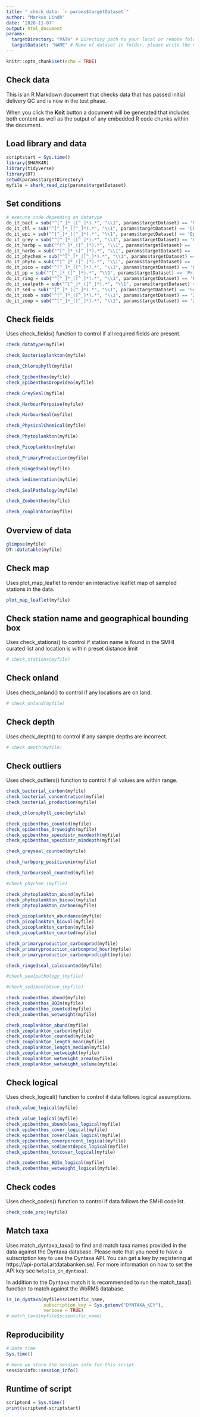 ```yaml
---
title: "_check_data: `r params$targetDataset`"
author: "Markus Lindh"
date: '2020-11-07'
output: html_document
params:
  targetDirectory: "PATH" # Directory path to your local or remote folder containing input data
  targetDataset: "NAME" # Name of dataset in folder, please write the name exactly as it is in the current source data folder. Instructions on how to perform batch jobs of running multiple datasets from a directory will be added
---
```


```r
knitr::opts_chunk$set(echo = TRUE)
```

## Check data

This is an R Markdown document that checks data that has passed initial delivery QC and is now in the test phase.

When you click the **Knit** button a document will be generated that includes both content as well as the output of any embedded R code chunks within the document.

## Load library and data

```r
scriptstart = Sys.time()
library(SHARK4R)
library(tidyverse)
library(DT)
setwd(params$targetDirectory)
myfile = shark_read_zip(params$targetDataset)
```

## Set conditions
```r
# execute code depending on datatype
do_it_bact = sub("^[^_]*_([^_]*).*", "\\1", params$targetDataset) == 'Bacterioplankton'
do_it_chl = sub("^[^_]*_([^_]*).*", "\\1", params$targetDataset) == 'Chlorophyll'
do_it_epi = sub("^[^_]*_([^_]*).*", "\\1", params$targetDataset) == 'Epibenthos'
do_it_grey = sub("^[^_]*_([^_]*).*", "\\1", params$targetDataset) == 'GreySeal'
do_it_harbp = sub("^[^_]*_([^_]*).*", "\\1", params$targetDataset) == 'HarbourPorpoise'
do_it_harbs = sub("^[^_]*_([^_]*).*", "\\1", params$targetDataset) == 'HarbourSeal'
do_it_phychem = sub("^[^_]*_([^_]*).*", "\\1", params$targetDataset) == 'PhysicalChemical'
do_it_phyto = sub("^[^_]*_([^_]*).*", "\\1", params$targetDataset) == 'Phytoplankton'
do_it_pico = sub("^[^_]*_([^_]*).*", "\\1", params$targetDataset) == 'Picoplankton'
do_it_pp = sub("^[^_]*_([^_]*).*", "\\1", params$targetDataset) == 'PrimaryProduction'
do_it_ring = sub("^[^_]*_([^_]*).*", "\\1", params$targetDataset) == 'RingedSeal'
do_it_sealpath = sub("^[^_]*_([^_]*).*", "\\1", params$targetDataset) == 'SealPathology'
do_it_sed = sub("^[^_]*_([^_]*).*", "\\1", params$targetDataset) == 'Sedimentation'
do_it_zoob = sub("^[^_]*_([^_]*).*", "\\1", params$targetDataset) == 'Zoobenthos'
do_it_zoop = sub("^[^_]*_([^_]*).*", "\\1", params$targetDataset) == 'Zooplankton'
```

## Check fields

Uses check_fields() function to control if all required fields are present.

```r
check_datatype(myfile)
```

```r
check_Bacterioplankton(myfile)
```

```r
check_Chlorophyll(myfile)
```

```r
check_Epibenthos(myfile)
check_EpibenthosDropvideo(myfile)
```

```r
check_GreySeal(myfile)
```

```r
check_HarbourPorpoise(myfile)
```

```r
check_HarbourSeal(myfile)
```

```r
check_PhysicalChemical(myfile)
```

```r
check_Phytoplankton(myfile)
```

```r
check_Picoplankton(myfile)
```

```r
check_PrimaryProduction(myfile)
```

```r
check_RingedSeal(myfile)
```

```r
check_Sedimentation(myfile)
```

```r
check_SealPathology(myfile)
```

```r
check_Zoobenthos(myfile)
```

```r
check_Zooplankton(myfile)
```

## Overview of data

```r
glimpse(myfile)
DT::datatable(myfile)
```

## Check map

Uses plot_map_leaflet to render an interactive leaflet map of sampled stations in the data.

```r
plot_map_leaflet(myfile)
```

## Check station name and geographical bounding box

Uses check_stations() to control if station name is found in the SMHI curated list and location is within preset distance limit

```r
# check_stations(myfile)
```

## Check onland

Uses check_onland() to control if any locations are on land.

```r
# check_onland(myfile)
```

## Check depth

Uses check_depth() to control if any sample depths are incorrect.

```r
# check_depth(myfile)
```

## Check outliers

Uses check_outliers() function to control if all values are within range.

```r
check_bacterial_carbon(myfile)
check_bacterial_concentration(myfile)
check_bacterial_production(myfile)
```

```r
check_chlorophyll_conc(myfile)
```

```r
check_epibenthos_counted(myfile)
check_epibenthos_dryweight(myfile)
check_epibenthos_specdistr_maxdepth(myfile)
check_epibenthos_specdistr_mindepth(myfile)
```

```r
check_greyseal_counted(myfile)
```

```r
check_harbporp_positivemin(myfile)
```

```r
check_harbourseal_counted(myfile)
```

```r
#check_phychem_(myfile)
```

```r
check_phytoplankton_abund(myfile)
check_phytoplankton_biovol(myfile)
check_phytoplankton_carbon(myfile)
```

```r
check_picoplankton_abundance(myfile)
check_picoplankton_biovol(myfile)
check_picoplankton_carbon(myfile)
check_picoplankton_counted(myfile)
```

```r
check_primaryproduction_carbonprod(myfile)
check_primaryproduction_carbonprod_hour(myfile)
check_primaryproduction_carbonprodlight(myfile)
```

```r
check_ringedseal_calccounted(myfile)
```

```r
#check_sealpathology_(myfile)
```

```r
#check_sedimentation_(myfile)
```

```r
check_zoobenthos_abund(myfile)
check_zoobenthos_BQIm(myfile)
check_zoobenthos_counted(myfile)
check_zoobenthos_wetweight(myfile)
```

```r
check_zooplankton_abund(myfile)
check_zooplankton_carbon(myfile)
check_zooplankton_counted(myfile)
check_zooplankton_length_mean(myfile)
check_zooplankton_length_median(myfile)
check_zooplankton_wetweight(myfile)
check_zooplankton_wetweight_area(myfile)
check_zooplankton_wetweight_volume(myfile)
```

## Check logical

Uses check_logical() function to control if data follows logical assumptions.

```r
check_value_logical(myfile)
```

```r
check_value_logical(myfile)
check_epibenthos_abundclass_logical(myfile)
check_epibenthos_cover_logical(myfile)
check_epibenthos_coverclass_logical(myfile)
check_epibenthos_coverpercent_logical(myfile)
check_epibenthos_sedimentdepos_logical(myfile)
check_epibenthos_totcover_logical(myfile)
```

```r
check_zoobenthos_BQIm_logical(myfile)
check_zoobenthos_wetweight_logical(myfile)
```

## Check codes

Uses check_codes() function to control if data follows the SMHI codelist.

```r
check_code_proj(myfile)
```

## Match taxa

Uses match_dyntaxa_taxa() to find and match taxa names provided in the data against the Dyntaxa database. Please note that you need to have a subscription key to use the Dyntaxa API. You can get a key by registering at https://api-portal.artdatabanken.se/. For more information on how to set the API key see `help(is_in_dyntaxa)`.

In addition to the Dyntaxa match it is recommended to run the match_taxa() function to match against the WoRMS database.

```r
is_in_dyntaxa(myfile$scientific_name, 
              subscription_key = Sys.getenv("DYNTAXA_KEY"),
              verbose = TRUE)
# match_taxa(myfile$scientific_name)
```

## Reproducibility

```r
# Date time
Sys.time()

# Here we store the session info for this script
sessioninfo::session_info()
```

## Runtime of script

```r
scriptend = Sys.time()
print(scriptend-scriptstart)
```
